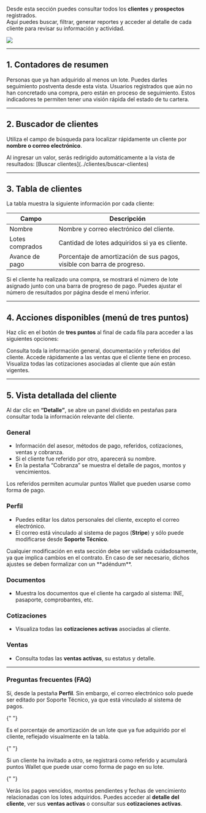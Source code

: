 Desde esta sección puedes consultar todos los **clientes** y **prospectos** registrados.  
Aquí puedes buscar, filtrar, generar reportes y acceder al detalle de cada cliente para revisar su información y actividad.

<img className="rounded-xl" src="/images/vista-principal-clientes.png" />

---

## 1. Contadores de resumen

<CardGroup cols={2}>
  <Card title="Clientes" icon="user-check">
    Personas que ya han adquirido al menos un lote. Puedes darles seguimiento
    postventa desde esta vista.
  </Card>
  <Card title="Prospectos" icon="user-plus">
    Usuarios registrados que aún no han concretado una compra, pero están en
    proceso de seguimiento.
  </Card>
</CardGroup>

<Info>
  Estos indicadores te permiten tener una visión rápida del estado de tu
  cartera.
</Info>

---

## 2. Buscador de clientes

Utiliza el campo de búsqueda para localizar rápidamente un cliente por **nombre o correo electrónico**.

<Tip>
  Al ingresar un valor, serás redirigido automáticamente a la vista de
  resultados: [Buscar clientes](../clientes/buscar-clientes)
</Tip>

---

## 3. Tabla de clientes

La tabla muestra la siguiente información por cada cliente:

| Campo           | Descripción                                                             |
| --------------- | ----------------------------------------------------------------------- |
| Nombre          | Nombre y correo electrónico del cliente.                                |
| Lotes comprados | Cantidad de lotes adquiridos si ya es cliente.                          |
| Avance de pago  | Porcentaje de amortización de sus pagos, visible con barra de progreso. |

<Check>
  Si el cliente ha realizado una compra, se mostrará el número de lote asignado
  junto con una barra de progreso de pago.
</Check>

<Note>
  Puedes ajustar el número de resultados por página desde el menú inferior.
</Note>

---

## 4. Acciones disponibles (menú de tres puntos)

Haz clic en el botón de **tres puntos** al final de cada fila para acceder a las siguientes opciones:

<Card title="Detalle del cliente" icon="id-card" horizontal={true}>
  Consulta toda la información general, documentación y referidos del cliente.
</Card>

<Card title="Ventas activas" icon="hand-holding-dollar" horizontal={true}>
  Accede rápidamente a las ventas que el cliente tiene en proceso.
</Card>

<Card title="Cotizaciones activas" icon="table-tree" horizontal={true}>
  Visualiza todas las cotizaciones asociadas al cliente que aún están vigentes.
</Card>

---

## 5. Vista detallada del cliente

Al dar clic en **“Detalle”**, se abre un panel dividido en pestañas para consultar toda la información relevante del cliente.

### General

- Información del asesor, métodos de pago, referidos, cotizaciones, ventas y cobranza.
- Si el cliente fue referido por otro, aparecerá su nombre.
- En la pestaña “Cobranza” se muestra el detalle de pagos, montos y vencimientos.

<Note>
  Los referidos permiten acumular puntos Wallet que pueden usarse como forma de
  pago.
</Note>

### Perfil

- Puedes editar los datos personales del cliente, excepto el correo electrónico.
- El correo está vinculado al sistema de pagos (**Stripe**) y sólo puede modificarse desde **Soporte Técnico**.

<Note>
  Cualquier modificación en esta sección debe ser validada cuidadosamente, ya
  que implica cambios en el contrato. En caso de ser necesario, dichos ajustes
  se deben formalizar con un **adéndum**.
</Note>

### Documentos

- Muestra los documentos que el cliente ha cargado al sistema: INE, pasaporte, comprobantes, etc.

### Cotizaciones

- Visualiza todas las **cotizaciones activas** asociadas al cliente.

### Ventas

- Consulta todas las **ventas activas**, su estatus y detalle.

---

### Preguntas frecuentes (FAQ)

<AccordionGroup type="multiple">
  <Accordion title="¿Puedo editar los datos de un cliente?">
    Sí, desde la pestaña <strong>Perfil</strong>. Sin embargo, el correo electrónico solo puede ser editado por Soporte Técnico, ya que está vinculado al sistema de pagos.
  </Accordion>

{" "}

<Accordion title="¿Qué representa el avance de pago?">
  Es el porcentaje de amortización de un lote que ya fue adquirido por el
  cliente, reflejado visualmente en la tabla.
</Accordion>

{" "}

<Accordion title="¿Cómo funciona la sección de referidos?">
  Si un cliente ha invitado a otro, se registrará como referido y acumulará
  puntos Wallet que puede usar como forma de pago en su lote.
</Accordion>

{" "}

<Accordion title="¿Qué datos se muestran en la sección de cobranza?">
  Verás los pagos vencidos, montos pendientes y fechas de vencimiento
  relacionadas con los lotes adquiridos.
</Accordion>

  <Accordion title="¿Qué puedo hacer desde el menú de tres puntos?">
    Puedes acceder al <strong>detalle del cliente</strong>, ver sus <strong>ventas activas</strong> o consultar sus <strong>cotizaciones activas</strong>.
  </Accordion>
</AccordionGroup>
